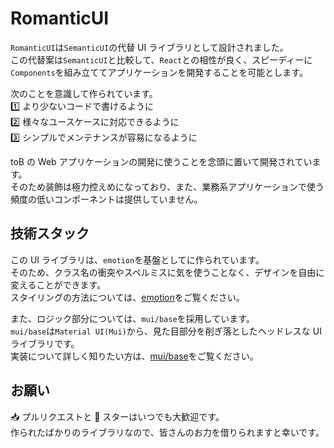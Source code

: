 <Meta title="Introduction/Welcome" />

# RomanticUI

`RomanticUI`は`SemanticUI`の代替 UI ライブラリとして設計されました。<br/>
この代替案は`SemanticUI`と比較して、`React`との相性が良く、スピーディーに`Components`を組み立ててアプリケーションを開発することを可能とします。<br/>

次のことを意識して作られています。<br/>
1️⃣ より少ないコードで書けるように<br/>
2️⃣ 様々なユースケースに対応できるように<br/>
3️⃣ シンプルでメンテナンスが容易になるように<br/>

toB の Web アプリケーションの開発に使うことを念頭に置いて開発されています。<br/>
そのため装飾は極力控えめになっており、また、業務系アプリケーションで使う頻度の低いコンポーネントは提供していません。

## 技術スタック

この UI ライブラリは、`emotion`を基盤としてに作られています。<br/>
そのため、クラス名の衝突やスペルミスに気を使うことなく、デザインを自由に変えることができます。<br/>
スタイリングの方法については、[emotion](https://emotion.sh/docs/introduction)をご覧ください。<br/>

また、ロジック部分については、`mui/base`を採用しています。<br/>
`mui/base`は`Material UI(Mui)`から、見た目部分を削ぎ落としたヘッドレスな UI ライブラリです。<br/>
実装について詳しく知りたい方は、[mui/base](https://mui.com/base/getting-started/overview)をご覧ください。<br/>

## お願い

📥 プルリクエストと 🌟 スターはいつでも大歓迎です。<br/>
作られたばかりのライブラリなので、皆さんのお力を借りられますと幸いです。<br/>
